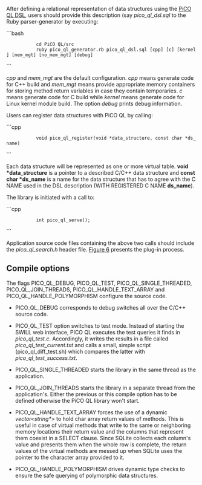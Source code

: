 After defining a relational representation of data structures using the [[Relational-representation-and-querying-of-data-structures#wiki-DSL_syntax|PiCO QL DSL]], users should provide this description (say ''pico_ql_dsl.sql'' to the Ruby parser-generator by executing:

```bash
            cd PiCO QL/src
            ruby pico_ql_generator.rb pico_ql_dsl.sql [cpp] [c] [kernel] [mem_mgt] [no_mem_mgt] [debug]
```

''cpp'' and ''mem_mgt'' are the default configuration. ''cpp'' means generate code for C++ build and ''mem_mgt'' means provide
appropriate memory containers for storing method return variables in case they contain temporaries.
''c'' means generate code for C build while ''kernel'' means generate code for Linux kernel module build.
The option ''debug'' prints debug information.

Users can register data structures with PiCO QL by calling:

```cpp
            void pico_ql_register(void *data_structure, const char *ds_name) 
```

Each data structure will be represented as one or more virtual table. '''void *data_structure''' is a pointer to a described C/C++ data structure and '''const char *ds_name''' is a name for the data structure that has to agree with the C NAME used in the DSL description (WITH REGISTERED C NAME '''ds_name''').

The library is initiated with a call to:

```cpp
            int pico_ql_serve();   
```

Application source code files containing the above two calls should include the ''pico_ql_search.h'' header file. [https://github.com/mfragkoulis/PiCO_QL/blob/master/doc/figure6.pdf Figure 6] presents the plug-in process.


== Compile options ==
The flags PICO_QL_DEBUG, PICO_QL_TEST, PICO_QL_SINGLE_THREADED, PICO_QL_JOIN_THREADS, PICO_QL_HANDLE_TEXT_ARRAY and PICO_QL_HANDLE_POLYMORPHISM configure the source code. 

* PICO_QL_DEBUG corresponds to debug switches all over the C/C++ source code.

* PICO_QL_TEST option switches to test mode. Instead of starting the SWILL web interface, PICO QL executes the test queries it finds in ''pico_ql_test.c''. Accordingly, it writes the results in a file called ''pico_ql_test_current.txt'' and calls a small, simple script (pico_ql_diff_test.sh) which compares the latter with ''pico_ql_test_success.txt''.

* PICO_QL_SINGLE_THREADED starts the library in the same thread as the application.

* PICO_QL_JOIN_THREADS starts the library in a separate thread from the application's. Either the previous or this compile option has to be defined otherwise the PiCO QL library won't start.

* PICO_QL_HANDLE_TEXT_ARRAY forces the use of a dynamic ''<nowiki> vector<string*> </nowiki>'' to hold char array return values of methods. This is useful in case of virtual methods that write to the same or neighboring memory locations their return value and the columns that represent them coexist in a SELECT clause. Since SQLite collects each column's value and presents them when the whole row is complete, the return values of the virtual methods are messed up when SQLite uses the pointer to the character array provided to it.

* PICO_QL_HANDLE_POLYMORPHISM drives dynamic type checks to ensure the safe querying of polymorphic data structures.